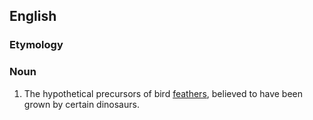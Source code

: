 ==English==

===Etymology===

{{prefix|proto|feather|lang=en}}

===Noun===
{{en-noun}}

# {{context|paleontology|lang=en}} The hypothetical precursors of bird [[feather]]s, believed to have been grown by certain dinosaurs.